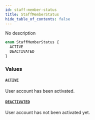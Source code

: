 ```yaml
---
id: staff-member-status
title: StaffMemberStatus
hide_table_of_contents: false
---
```


No description

```graphql
enum StaffMemberStatus {
  ACTIVE
  DEACTIVATED
}
```

### Values

#### [`ACTIVE`](#)

User account has been activated.

#### [`DEACTIVATED`](#)

User account has not been activated yet.
